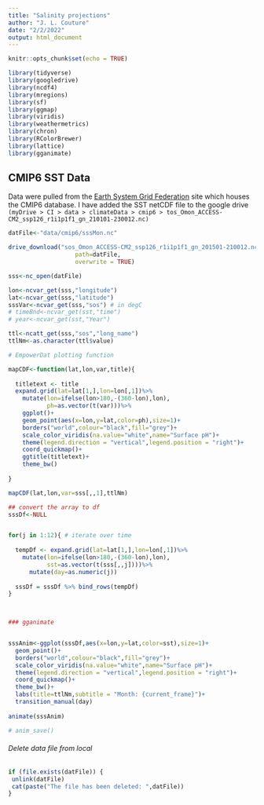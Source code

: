 ```yaml
---
title: "Salinity projections"
author: "J. L. Couture"
date: "2/2/2022"
output: html_document
---
```


```r
knitr::opts_chunk$set(echo = TRUE)

library(tidyverse)
library(googledrive)
library(ncdf4)
library(mregions)
library(sf)
library(ggmap)
library(viridis)
library(weathermetrics)
library(chron)
library(RColorBrewer)
library(lattice)
library(gganimate)


```

## CMIP6 SST Data

Data were pulled from the [Earth System Grid Federation]("https://esgf.llnl.gov/") site which houses the CMIP6 database. I have added the SST netCDF file to the google drive `(myDrive > CI > data > climateData > cmip6 > tos_Omon_ACCESS-CM2_ssp126_r1i1p1f1_gn_210101-230012.nc)`

```r

datFile<-"data/cmip6/sssMon.nc"

drive_download("sos_Omon_ACCESS-CM2_ssp126_r1i1p1f1_gn_201501-210012.nc",
                   path=datFile,
                   overwrite = TRUE)

sss<-nc_open(datFile)

```

```r

lon<-ncvar_get(sss,"longitude")
lat<-ncvar_get(sss,"latitude")
sssVar<-ncvar_get(sss,"sos") # in degC
# timeBnd<-ncvar_get(sst,"time")
# year<-ncvar_get(sst,"Year")

ttl<-ncatt_get(sss,"sos","long_name")
ttlNm<-as.character(ttl$value)

```


```r

# EmpowerDat plotting function

mapCDF<-function(lat,lon,var,title){
  
  titletext <- title
  expand.grid(lat=lat[1,],lon=lon[,1])%>%
    mutate(lon=ifelse(lon>180,-(360-lon),lon),
           ph=as.vector(t(var)))%>%
    ggplot()+
    geom_point(aes(x=lon,y=lat,color=ph),size=1)+
    borders("world",colour="black",fill="grey")+
    scale_color_viridis(na.value="white",name="Surface pH")+
    theme(legend.direction = "vertical",legend.position = "right")+
    coord_quickmap()+
    ggtitle(titletext)+
    theme_bw()
  
}

mapCDF(lat,lon,var=sss[,,1],ttlNm)

```

```r

## convert the array to df
sssDf<-NULL


for(j in 1:12){ # iterate over time
    
  tempDf <- expand.grid(lat=lat[1,],lon=lon[,1])%>%
    mutate(lon=ifelse(lon>180,-(360-lon),lon),
           sst=as.vector(t(sss[,,j])))%>%
      mutate(day=as.numeric(j))
  
  sssDf = sssDf %>% bind_rows(tempDf)    
}
  


### gganimate


sssAnim<-ggplot(sssDf,aes(x=lon,y=lat,color=sst),size=1)+
  geom_point()+
  borders("world",colour="black",fill="grey")+
  scale_color_viridis(na.value="white",name="Surface pH")+
  theme(legend.direction = "vertical",legend.position = "right")+
  coord_quickmap()+
  theme_bw()+
  labs(title=ttlNm,subtitle = "Month: {current_frame}")+
  transition_manual(day)
  
animate(sssAnim)

# anim_save()
```

###### Delete data file from local

```r

if (file.exists(datFile)) {
 unlink(datFile)
 cat(paste("The file has been deleted: ",datFile))
}

```